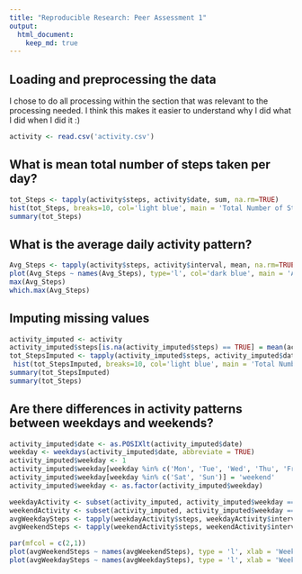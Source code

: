 ```yaml
---
title: "Reproducible Research: Peer Assessment 1"
output: 
  html_document:
    keep_md: true
---
```



## Loading and preprocessing the data

I chose to do all processing within the section that was relevant to the processing needed. I think this makes it easier to understand why I did what I did when I did it :)

```r
activity <- read.csv('activity.csv')

```
## What is mean total number of steps taken per day?

```r
tot_Steps <- tapply(activity$steps, activity$date, sum, na.rm=TRUE)
hist(tot_Steps, breaks=10, col='light blue', main = 'Total Number of Steps Per Day', xlab = 'Total Steps')
summary(tot_Steps)
```


## What is the average daily activity pattern?
```r
Avg_Steps <- tapply(activity$steps, activity$interval, mean, na.rm=TRUE)
plot(Avg_Steps ~ names(Avg_Steps), type='l', col='dark blue', main = 'Average Steps per 5 Minute Time Interval', xlab = 'Time Interval', ylab = 'Average Steps')
max(Avg_Steps)
which.max(Avg_Steps)

```

## Imputing missing values

```r
activity_imputed <- activity
activity_imputed$steps[is.na(activity_imputed$steps) == TRUE] = mean(activity_imputed$steps, na.rm=TRUE)
tot_StepsImputed <- tapply(activity_imputed$steps, activity_imputed$date, sum)
 hist(tot_StepsImputed, breaks=10, col='light blue', main = 'Total Number of Steps Per Day Imputed', xlab = 'Total Steps')
summary(tot_StepsImputed)
summary(tot_Steps)
```


## Are there differences in activity patterns between weekdays and weekends?

```r
activity_imputed$date <- as.POSIXlt(activity_imputed$date)
weekday <- weekdays(activity_imputed$date, abbreviate = TRUE)
activity_imputed$weekday <- 1
activity_imputed$weekday[weekday %in% c('Mon', 'Tue', 'Wed', 'Thu', 'Fri')] = 'weekday'
activity_imputed$weekday[weekday %in% c('Sat', 'Sun')] = 'weekend'
activity_imputed$weekday <- as.factor(activity_imputed$weekday)

weekdayActivity <- subset(activity_imputed, activity_imputed$weekday == 'weekday')
weekendActivity <- subset(activity_imputed, activity_imputed$weekday == 'weekend')
avgWeekdaySteps <- tapply(weekdayActivity$steps, weekdayActivity$interval, mean)
avgWeekendSteps <- tapply(weekendActivity$steps, weekendActivity$interval, mean)

par(mfcol = c(2,1))
plot(avgWeekendSteps ~ names(avgWeekendSteps), type = 'l', xlab = 'Weekend Interval', ylab = 'steps')
plot(avgWeekdaySteps ~ names(avgWeekdaySteps), type = 'l', xlab = 'Weekday Interval', ylab = 'steps')

```
